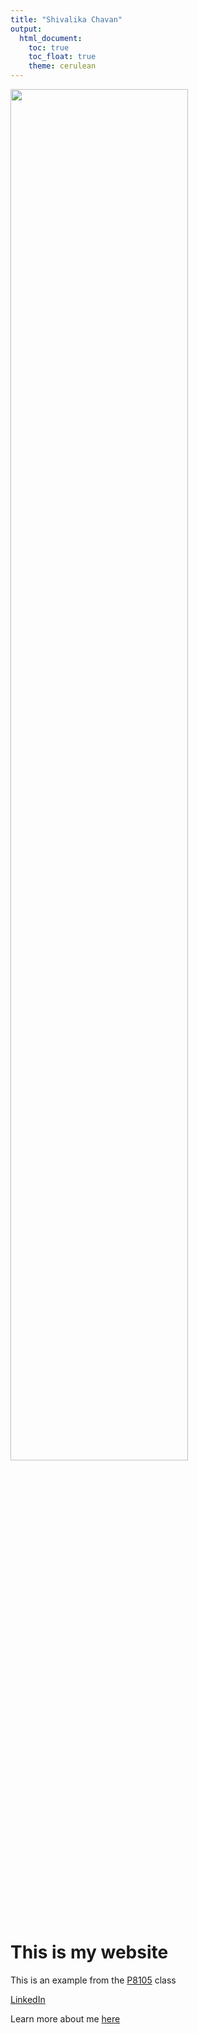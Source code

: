 ```yaml
---
title: "Shivalika Chavan"
output: 
  html_document:
    toc: true
    toc_float: true
    theme: cerulean
---
```


<img src="images/headshot.jpg" style="width:75%">

# This is my website

This is an example from the [P8105](https://p8105.com) class 

[LinkedIn](https://www.linkedin.com/in/shivalika-chavan/)

Learn more about me [here](about.html)